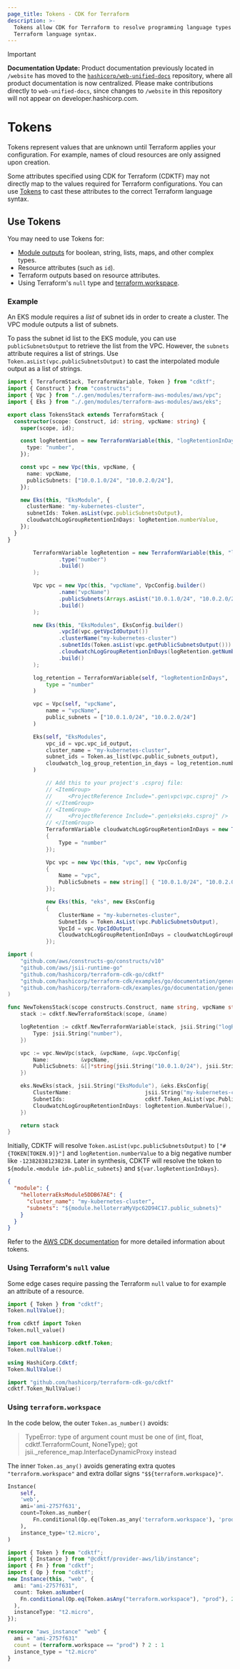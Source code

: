 ```yaml
---
page_title: Tokens - CDK for Terraform
description: >-
  Tokens allow CDK for Terraform to resolve programming language types to
  Terraform language syntax.
---
```


> [!IMPORTANT]  
> **Documentation Update:** Product documentation previously located in `/website` has moved to the [`hashicorp/web-unified-docs`](https://github.com/hashicorp/web-unified-docs) repository, where all product documentation is now centralized. Please make contributions directly to `web-unified-docs`, since changes to `/website` in this repository will not appear on developer.hashicorp.com.

# Tokens

Tokens represent values that are unknown until Terraform applies your configuration. For example, names of cloud resources are only assigned upon creation.

Some attributes specified using CDK for Terraform (CDKTF) may not directly map to the values required for Terraform configurations. You can use [Tokens](https://docs.aws.amazon.com/cdk/latest/guide/tokens.html) to cast these attributes to the correct Terraform language syntax.

## Use Tokens

You may need to use Tokens for:

- [Module outputs](/terraform/cdktf/concepts/modules) for boolean, string, lists, maps, and other complex types.
- Resource attributes (such as `id`).
- Terraform outputs based on resource attributes.
- Using Terraform's `null` type and [terraform.workspace](/terraform/language/state/workspaces#current-workspace-interpolation).

### Example

An EKS module requires a _list_ of subnet ids in order to create a cluster. The VPC module outputs a list of subnets.

To pass the subnet id list to the EKS module, you can use `publicSubnetsOutput` to retrieve the list from the VPC. However, the `subnets` attribute
requires a list of strings. Use `Token.asList(vpc.publicSubnetsOutput)` to cast the interpolated module
output as a list of strings.

<!-- #NEXT_CODE_BLOCK_SOURCE:ts examples/typescript/documentation#tokens -->
<!-- #NEXT_CODE_BLOCK_SOURCE:java examples/java/documentation#tokens -->
<!-- #NEXT_CODE_BLOCK_SOURCE:python examples/python/documentation#tokens -->
<!-- #NEXT_CODE_BLOCK_SOURCE:csharp examples/csharp/documentation#tokens -->
<!-- #NEXT_CODE_BLOCK_SOURCE:go examples/go/documentation#tokens -->

<CodeTabs>

```ts
import { TerraformStack, TerraformVariable, Token } from "cdktf";
import { Construct } from "constructs";
import { Vpc } from "./.gen/modules/terraform-aws-modules/aws/vpc";
import { Eks } from "./.gen/modules/terraform-aws-modules/aws/eks";

export class TokensStack extends TerraformStack {
  constructor(scope: Construct, id: string, vpcName: string) {
    super(scope, id);

    const logRetention = new TerraformVariable(this, "logRetentionInDays", {
      type: "number",
    });

    const vpc = new Vpc(this, vpcName, {
      name: vpcName,
      publicSubnets: ["10.0.1.0/24", "10.0.2.0/24"],
    });

    new Eks(this, "EksModule", {
      clusterName: "my-kubernetes-cluster",
      subnetIds: Token.asList(vpc.publicSubnetsOutput),
      cloudwatchLogGroupRetentionInDays: logRetention.numberValue,
    });
  }
}
```

```java
        TerraformVariable logRetention = new TerraformVariable(this, "logRetentionInDays", TerraformVariableConfig.builder()
                .type("number")
                .build()
        );

        Vpc vpc = new Vpc(this, "vpcName", VpcConfig.builder()
                .name("vpcName")
                .publicSubnets(Arrays.asList("10.0.1.0/24", "10.0.2.0/24"))
                .build()
        );

        new Eks(this, "EksModules", EksConfig.builder()
                .vpcId(vpc.getVpcIdOutput())
                .clusterName("my-kubernetes-cluster")
                .subnetIds(Token.asList(vpc.getPublicSubnetsOutput()))
                .cloudwatchLogGroupRetentionInDays(logRetention.getNumberValue())
                .build()
        );
```

```python
        log_retention = TerraformVariable(self, "logRetentionInDays",
            type = "number"
        )

        vpc = Vpc(self, "vpcName",
            name = "vpcName",
            public_subnets = ["10.0.1.0/24", "10.0.2.0/24"]
        )

        Eks(self, "EksModules",
            vpc_id = vpc.vpc_id_output,
            cluster_name = "my-kubernetes-cluster",
            subnet_ids = Token.as_list(vpc.public_subnets_output),
            cloudwatch_log_group_retention_in_days = log_retention.number_value
        )
```

```csharp
            // Add this to your project's .csproj file:
            // <ItemGroup>
            //     <ProjectReference Include=".gen\vpc\vpc.csproj" />
            // </ItemGroup>
            // <ItemGroup>
            //     <ProjectReference Include=".gen\eks\eks.csproj" />
            // </ItemGroup>
            TerraformVariable cloudwatchLogGroupRetentionInDays = new TerraformVariable(this, "cloudwatchLogGroupRetentionInDays", new TerraformVariableConfig
            {
                Type = "number"
            });

            Vpc vpc = new Vpc(this, "vpc", new VpcConfig
            {
                Name = "vpc",
                PublicSubnets = new string[] { "10.0.1.0/24", "10.0.2.0/24" }
            });

            new Eks(this, "eks", new EksConfig
            {
                ClusterName = "my-kubernetes-cluster",
                SubnetIds = Token.AsList(vpc.PublicSubnetsOutput),
                VpcId = vpc.VpcIdOutput,
                CloudwatchLogGroupRetentionInDays = cloudwatchLogGroupRetentionInDays.NumberValue
            });
```

```go
import (
	"github.com/aws/constructs-go/constructs/v10"
	"github.com/aws/jsii-runtime-go"
	"github.com/hashicorp/terraform-cdk-go/cdktf"
	"github.com/hashicorp/terraform-cdk/examples/go/documentation/generated/terraform-aws-modules/aws/eks"
	"github.com/hashicorp/terraform-cdk/examples/go/documentation/generated/terraform-aws-modules/aws/vpc"
)

func NewTokensStack(scope constructs.Construct, name string, vpcName string) cdktf.TerraformStack {
	stack := cdktf.NewTerraformStack(scope, &name)

	logRetention := cdktf.NewTerraformVariable(stack, jsii.String("logRetentionInDays"), &cdktf.TerraformVariableConfig{
		Type: jsii.String("number"),
	})

	vpc := vpc.NewVpc(stack, &vpcName, &vpc.VpcConfig{
		Name:          &vpcName,
		PublicSubnets: &[]*string{jsii.String("10.0.1.0/24"), jsii.String("10.0.2.0/24")},
	})

	eks.NewEks(stack, jsii.String("EksModule"), &eks.EksConfig{
		ClusterName:                       jsii.String("my-kubernetes-cluster"),
		SubnetIds:                         cdktf.Token_AsList(vpc.PublicSubnetsOutput(), nil),
		CloudwatchLogGroupRetentionInDays: logRetention.NumberValue(),
	})

	return stack
}

```

</CodeTabs>

Initially, CDKTF will resolve `Token.asList(vpc.publicSubnetsOutput)` to `["#{TOKEN[TOKEN.9]}"]` and `logRetention.numberValue` to a big negative number like `-123828381238238`.
Later in synthesis, CDKTF will resolve the token to `${module.<module id>.public_subnets}` and `${var.logRetentionInDays}`.

```json
{
  "module": {
    "helloterraEksModule5DDB67AE": {
      "cluster_name": "my-kubernetes-cluster",
      "subnets": "${module.helloterraMyVpc62D94C17.public_subnets}"
    }
  }
}
```

Refer to the [AWS CDK documentation](https://docs.aws.amazon.com/cdk/latest/guide/tokens.html) for more detailed information about tokens.

### Using Terraform's `null` value

Some edge cases require passing the Terraform `null` value to for example an attribute of a resource.

<CodeTabs>

```typescript
import { Token } from "cdktf";
Token.nullValue();
```

```python
from cdktf import Token
Token.null_value()
```

```java
import com.hashicorp.cdktf.Token;
Token.nullValue()
```

```csharp
using HashiCorp.Cdktf;
Token.NullValue()
```

```go
import "github.com/hashicorp/terraform-cdk-go/cdktf"
cdktf.Token_NullValue()
```

</CodeTabs>

### Using `terraform.workspace`

In the code below, the outer `Token.as_number()` avoids:

> TypeError: type of argument count must be one of (int, float, cdktf.TerraformCount, NoneType); got jsii.\_reference_map.InterfaceDynamicProxy instead

The inner `Token.as_any()` avoids generating extra quotes `"terraform.workspace"` and extra dollar signs `"$${terraform.workspace}"`.

<CodeTabs>
<!-- #NEXT_CODE_BLOCK_SOURCE:python examples/python/documentation#functions-conditional -->
<!-- #NEXT_CODE_BLOCK_SOURCE:ts examples/typescript/documentation#functions-conditional -->

```python
Instance(
    self,
    'web',
    ami='ami-2757f631',
    count=Token.as_number(
        Fn.conditional(Op.eq(Token.as_any('terraform.workspace'), 'prod'), 2, 1)
    ),
    instance_type='t2.micro',
)
```

```ts
import { Token } from "cdktf";
import { Instance } from "@cdktf/provider-aws/lib/instance";
import { Fn } from "cdktf";
import { Op } from "cdktf";
new Instance(this, "web", {
  ami: "ami-2757f631",
  count: Token.asNumber(
    Fn.conditional(Op.eq(Token.asAny("terraform.workspace"), "prod"), 2, 1),
  ),
  instanceType: "t2.micro",
});
```

```terraform
resource "aws_instance" "web" {
  ami = "ami-2757f631"
  count = (terraform.workspace == "prod") ? 2 : 1
  instance_type = "t2.micro"
}
```

</CodeTabs>
